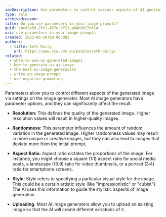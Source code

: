 ```yaml
---
seoDescription: Use parameters to control various aspects of AI-generated images, such as resolution, randomness, aspect ratio, and style, to produce high-quality results that meet your specific needs.
type: rule
archivedreason:
title: Do you use parameters in your image prompts?
guid: bbcdce5d-2fe1-437e-9721-ab4b8b17c614
uri: use-parameters-in-your-image-prompts
created: 2023-06-30T00:00:00Z
authors:
  - title: Seth Daily
    url: https://www.ssw.com.au/people/seth-daily/
related:
  - when-to-use-ai-generated-images
  - how-to-generate-an-ai-image
  - the-best-ai-image-generators
  - write-an-image-prompt
  - use-negative-prompting
---
```


Parameters allow you to control different aspects of the generated image via settings on the image generator. Most AI image generators have parameter options, and they can significantly affect the result.
- **Resolution:** This defines the quality of the generated image. Higher resolution values will result in higher-quality images.

- **Randomness:** This parameter influences the amount of random variation in the generated image. Higher randomness values may result in more unique or creative images, but they can also lead to images that deviate more from the initial prompt.

- **Aspect Ratio:** Aspect ratio dictates the proportions of the image. For instance, you might choose a square (1:1) aspect ratio for social media posts, a landscape (16:9) ratio for video thumbnails, or a portrait (3:4) ratio for smartphone screens.

- **Style:** Style refers to specifying a particular visual style for the image. This could be a certain artistic style (like "impressionistic" or "cubist"). The AI uses this information to guide the stylistic aspects of image generation.

- **Uploading:** Most AI image generators allow you to upload an existing image so that the AI will create different variations of it.